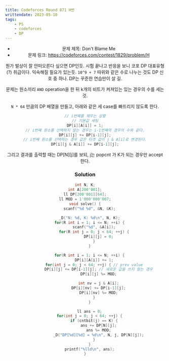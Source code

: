 ```yaml
---
title: Codeforces Round 871 H번
writtendate: 2023-05-10
tags:
    - PS
    - codeforces
    - DP
---
```


<Header />

- 문제 제목: Don't Blame Me
- 문제 링크: https://codeforces.com/contest/1829/problem/H

뭔가 발상이 잘 안떠오른다 싶으면 DP인듯. 시험 끝나고 반응을 보니 코포 DP 대표유형(?) 취급이다. 익숙해질 필요가 있는듯. `10^9 + 7` 따위와 같은 수로 나누는 것도 DP 신호 중 하나. DP는 꾸준한 연습만이 살 길.

문제는 원소끼리 `AND` operation을 한 뒤 k개의 비트가 켜져있는 있는 경우의 수를 세는 것.

`N * 64` 만큼의 DP 배열을 만들고, 아래와 같은 세 case를 빠뜨리지 않도록 한다.

```cpp
// i번째를 채우는 상황
// 기본값 세팅
DP[i][A[i]] = 1;
// i번째 원소를 선택하지 않는 경우는 i-1번째의 경우의 수와 같다.
DP[i][j] += DP[i-1][j];
// i번째 원소를 선택하는 경우 값은 타겟 값이 j & A[i]로 변경된다.
DP[i][j & A[i]] += DP[i-1][j];
```

그리고 결과를 출력할 때는 DP[N][j]를 보되, j는 popcnt 가 K가 되는 경우만 accept 한다.

### Solution

```cpp
int N, K;
int A[200'001];
ll DP[200'001][64];
ll MOD = 1'000'000'007;
void solve() {
    scanf("%d %d", &N, &K);

    _D("N: %d, K: %d\n", N, K);
    for(R int i = 1; i <= N; ++i) {
        scanf("%d", &A[i]);
        for(R int j = 0; j < 64; ++j) {
            DP[i][j] = 0;
        }
    }

    for(R int i = 1; i <= N; ++i) {
        DP[i][A[i]] += 1;
        for(int j = 0; j < 64; ++j) { // prev value
            DP[i][j] += DP[i-1][j]; // 새로운 값을 쓰지 않는 경우
            DP[i][j] %= MOD;

            int nv = j & A[i];
            DP[i][nv] += DP[i-1][j];
            DP[i][nv] %= MOD;
        }
    }

    ll ans = 0;
    for(int j = 0; j < 64; ++j) {
        if (cntbit(j) == K) {
            ans += DP[N][j];
            ans %= MOD;
            _D("DP[%d][%d] = %d\n", N, j, DP[N][j]);
        }
    }
    printf("%lld\n", ans);
}
```
<TagList />
<Comment />
